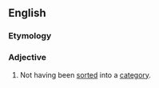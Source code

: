 ==English==

===Etymology===
{{pre|en|un|categorized}}

===Adjective===
{{en-adj|-}}

# Not having been [[sort]]ed into a [[category]].
#: {{syn|en|noncategorized}}
#: {{ant|en|categorized}}
#: {{ux|en|We have all the '''uncategorized''' error reports to go through, figure out who they go to and fix.}}